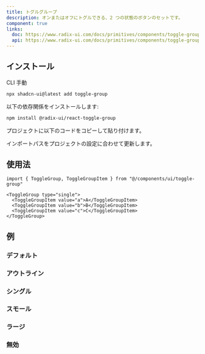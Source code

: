 ```yaml
---
title: トグルグループ
description: オンまたはオフにトグルできる、2 つの状態のボタンのセットです。
component: true
links:
  doc: https://www.radix-ui.com/docs/primitives/components/toggle-group
  api: https://www.radix-ui.com/docs/primitives/components/toggle-group#api-reference
---
```


<ComponentPreview
  name="toggle-group-demo"
  description="3 つのアイテムを持つトグルグループ。"
/>

## インストール

<Tabs defaultValue="cli">

<TabsList>
  <TabsTrigger value="cli">CLI</TabsTrigger>
  <TabsTrigger value="manual">手動</TabsTrigger>
</TabsList>
<TabsContent value="cli">

```bash
npx shadcn-ui@latest add toggle-group
```

</TabsContent>

<TabsContent value="manual">

<Steps>

<Step>以下の依存関係をインストールします:</Step>

```bash
npm install @radix-ui/react-toggle-group
```

<Step>プロジェクトに以下のコードをコピーして貼り付けます。</Step>

<ComponentSource name="toggle-group" />

<Step>インポートパスをプロジェクトの設定に合わせて更新します。</Step>

</Steps>

</TabsContent>

</Tabs>

## 使用法

```tsx
import { ToggleGroup, ToggleGroupItem } from "@/components/ui/toggle-group"
```

```tsx
<ToggleGroup type="single">
  <ToggleGroupItem value="a">A</ToggleGroupItem>
  <ToggleGroupItem value="b">B</ToggleGroupItem>
  <ToggleGroupItem value="c">C</ToggleGroupItem>
</ToggleGroup>
```

## 例

### デフォルト

<ComponentPreview
  name="toggle-group-demo"
  description="3 つのアイテムを持つトグルグループ。"
/>

### アウトライン

<ComponentPreview
  name="toggle-group-outline"
  description="アウトラインバリアントを使用したトグルグループ。"
/>

### シングル

<ComponentPreview
  name="toggle-group-single"
  description="単一選択を持つトグルグループ。"
/>

### スモール

<ComponentPreview
  name="toggle-group-sm"
  description="小さなサイズを使用するトグルグループ。"
/>

### ラージ

<ComponentPreview
  name="toggle-group-lg"
  description="大きなサイズを使用するトグルグループ。"
/>

### 無効

<ComponentPreview
  name="toggle-group-disabled"
  description="無効なトグルグループ。"
/>